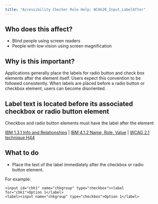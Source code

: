 ```yaml
---
title: "Accessibility Checker Rule Help: WCAG20_Input_LabelAfter"
---
```


<div className="toolHelp">
<Row>
<Column colLg={5} colMd={3} colSm={4} className="toolLeft">

## Who does this affect?

 * Blind people using screen readers
 * People with low vision using screen magnification

## Why is this important?

Applications generally place the labels for radio button and check box elements after the element itself. Users expect this convention to be followed consistently. When labels are placed before a radio button or checkbox element, users can become disoriented.

</Column>
<Column colLg={11} colMd={5} colSm={4} className="toolMain">

<div id="locLevel"></div>

## Label text is located before its associated checkbox or radio button element
Checkbox and radio button elements must have the label after the element

[IBM 1.3.1 Info and Relationships](https://www.ibm.com/able/guidelines/ci162/info_and_relationships.html) | [IBM 4.1.2 Name, Role, Value](https://www.ibm.com/able/guidelines/ci162/name_role_value.html) | [WCAG 2.1 technique H44](https://www.w3.org/WAI/WCAG21/Techniques/html/H44)

<div id="locSnippet"></div>

## What to do

* Place the text of the label immediately after the checkbox or radio button element.

For example:

```
<input id="chk1" name="chkgroup" type="checkbox"><label for="chk1">Option 1</label>
<label><input name="chkgroup" type="checkbox">Option 1</label>
```

</Column>
</Row>
</div>
